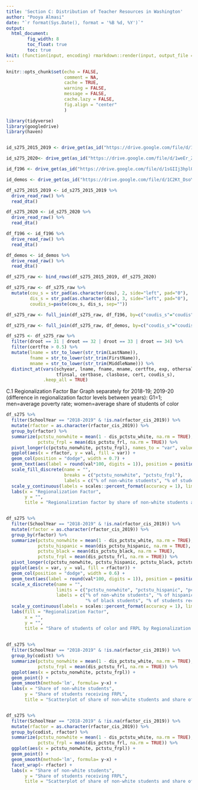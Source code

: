 ```yaml
---
title: 'Section C: Distribution of Teacher Resources in Washington'
author: "Pooya Almasi"
date: "`r format(Sys.Date(), format = '%B %d, %Y')`"
output: 
  html_document:
        fig_width: 8
        toc_float: true
        toc: true
knit: (function(input, encoding) rmarkdown::render(input, output_file = "index.html"))
---
```


```r
knitr::opts_chunk$set(echo = FALSE,
                      comment = NA, 
                      cache = TRUE,
                      warning = FALSE,
                      message = FALSE, 
                      cache.lazy = FALSE,
                      fig.align = "center"
                      )
```


```r

library(tidyverse)
library(googledrive)
library(haven)


id_s275_2015_2019 <- drive_get(as_id("https://drive.google.com/file/d/1wV5hiz5lJvHC-FljTl4Np1UynNoLTP88/view?usp=sharing"))

id_s275_2020<- drive_get(as_id("https://drive.google.com/file/d/1weEr_ZuFLyKYxPE_raj_6pWnov-2yJd2/view?usp=sharing"))

id_f196 <- drive_get(as_id("https://drive.google.com/file/d/1sGIIj3hplOHq7qPL7S7YTmQByzuCcHVU/view?usp=sharing"))

id_demos <- drive_get(as_id("https://drive.google.com/file/d/1C2Kt_DsoYlz2eB-8z9SB97d5-G2jmYKc/view?usp=sharing"))

df_s275_2015_2019 <- id_s275_2015_2019 %>%
  drive_read_raw() %>%
  read_dta()

df_s275_2020 <- id_s275_2020 %>%
  drive_read_raw() %>%
  read_dta()

df_f196 <- id_f196 %>%
  drive_read_raw() %>%
  read_dta()

df_demos <- id_demos %>%
  drive_read_raw() %>%
  read_dta()

df_s275_raw <- bind_rows(df_s275_2015_2019, df_s275_2020)

df_s275_raw <- df_s275_raw %>%
  mutate(cou_s = str_pad(as.character(cou), 2, side="left", pad="0"),
         dis_s = str_pad(as.character(dis), 3, side="left", pad="0"),
         coudis_s=paste(cou_s, dis_s, sep=""))

df_s275_raw <- full_join(df_s275_raw, df_f196, by=c("coudis_s"="coudis", "schyear"="schyear"))

df_s275_raw <- full_join(df_s275_raw, df_demos, by=c("coudis_s"="coudis_s", "schyear"="schyr"))

df_s275 <- df_s275_raw %>%
  filter(droot == 31 | droot == 32 | droot == 33 | droot == 34) %>%
  filter(certfte > 0.5) %>% 
  mutate(lname = str_to_lower(str_trim(LastName)),
         fname = str_to_lower(str_trim(FirstName)),
         mname = str_to_lower(str_trim(MiddleName))) %>%
  distinct_at(vars(schyear, lname, fname, mname, certfte, exp, othersal, 
                   tfinsal, certbase, clasbase, cert, coudis_s), 
              .keep_all = TRUE) 

```


C.1 Regionalization Factor Bar Graph separately for 2018-19; 2019-20 (difference in regionalization factor levels between years): 
       G1=1; men=average poverty rate; women=average share of students of color
```r


df_s275 %>% 
  filter(SchoolYear == "2018-2019" & !is.na(rfactor_cis_2019)) %>% 
  mutate(rfactor = as.character(rfactor_cis_2019)) %>% 
  group_by(rfactor) %>% 
  summarize(pctstu_nonwhite = mean(1 - dis_pctstu_white, na.rm = TRUE),
            pctstu_frpl = mean(dis_pctstu_frl, na.rm = TRUE)) %>% 
  pivot_longer(c(pctstu_nonwhite, pctstu_frpl), names_to = "var", values_to = "val") %>% 
  ggplot(aes(x = rfactor, y = val, fill = var)) +
  geom_col(position = "dodge", width = 0.7) + 
  geom_text(aes(label = round(val*100, digits = 1)), position = position_dodge(width = 0.7), vjust = -0.25, size = 3.5) +
  scale_fill_discrete(name = "", 
                      breaks = c("pctstu_nonwhite", "pctstu_frpl"),
                      labels = c("% of non-white students", "% of students receiving FRPL")) + 
  scale_y_continuous(labels = scales::percent_format(accuracy = 1), limits = c(0, 0.7)) +
  labs(x = "Regionalization Factor",
       y = "",
       title = "Regionalization factor by share of non-white students and FRPL for AY 2018-2019")


df_s275 %>% 
  filter(SchoolYear == "2018-2019" & !is.na(rfactor_cis_2019)) %>% 
  mutate(rfactor = as.character(rfactor_cis_2019)) %>% 
  group_by(rfactor) %>% 
  summarize(pctstu_nonwhite = mean(1 - dis_pctstu_white, na.rm = TRUE),
            pctstu_hispanic = mean(dis_pctstu_hispanic, na.rm = TRUE),
            pctstu_black = mean(dis_pctstu_black, na.rm = TRUE),
            pctstu_frpl = mean(dis_pctstu_frl, na.rm = TRUE)) %>% 
  pivot_longer(c(pctstu_nonwhite, pctstu_hispanic, pctstu_black, pctstu_frpl), names_to = "var", values_to = "val") %>% 
  ggplot(aes(x = var, y = val, fill = rfactor)) +
  geom_col(position = "dodge", width = 0.6) + 
  geom_text(aes(label = round(val*100, digits = 1)), position = position_dodge(width = 0.6), vjust = -0.25, size = 3) +
  scale_x_discrete(name = "",
                   limits = c("pctstu_nonwhite", "pctstu_hispanic", "pctstu_black", "pctstu_frpl"),
                   labels = c("% of non-white students", "% of hispanic students",
                              "% of black students", "% of students receiving FRPL")) +
  scale_y_continuous(labels = scales::percent_format(accuracy = 1), limits = c(0, 0.65)) +
  labs(fill = "Regionalization Factor",
       x = "",
       y = "",
       title = "Share of students of color and FRPL by Regionalization factor for AY 2018-2019")
  
  
df_s275 %>% 
  filter(SchoolYear == "2018-2019" & !is.na(rfactor_cis_2019)) %>% 
  group_by(codist) %>% 
  summarize(pctstu_nonwhite = mean(1 - dis_pctstu_white, na.rm = TRUE),
            pctstu_frpl = mean(dis_pctstu_frl, na.rm = TRUE)) %>% 
  ggplot(aes(x = pctstu_nonwhite, pctstu_frpl)) +
  geom_point() +
  geom_smooth(method='lm', formula= y~x) +
  labs(x = "Share of non-white students",
       y = "Share of students receiving FRPL",
       title = "Scatterplot of share of non-white students and share of students receiving FRPL in AY 2018-2019")


df_s275 %>% 
  filter(SchoolYear == "2018-2019" & !is.na(rfactor_cis_2019)) %>% 
  mutate(rfactor = as.character(rfactor_cis_2019)) %>% 
  group_by(codist, rfactor) %>%
  summarize(pctstu_nonwhite = mean(1 - dis_pctstu_white, na.rm = TRUE),
            pctstu_frpl = mean(dis_pctstu_frl, na.rm = TRUE)) %>%
  ggplot(aes(x = pctstu_nonwhite, pctstu_frpl)) +
  geom_point() +
  geom_smooth(method='lm', formula= y~x) + 
  facet_wrap(~ rfactor) +
  labs(x = "Share of non-white students",
       y = "Share of students receiving FRPL",
       title = "Scatterplot of share of non-white students and share of students receiving FRPL by regionalization factor in AY 2018-2019")


```

```r

```

```r

```

```r

```

```r

```

```r

```

```r

```
